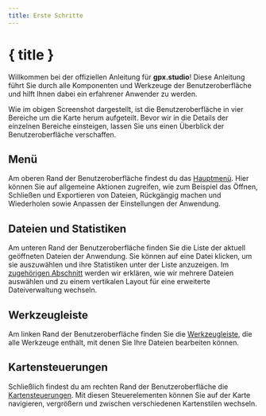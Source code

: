 ```yaml
---
title: Erste Schritte
---
```


<script lang="ts">
</script>

# { title }

Willkommen bei der offiziellen Anleitung für **gpx.studio**!
Diese Anleitung führt Sie durch alle Komponenten und Werkzeuge der Benutzeroberfläche und hilft Ihnen dabei ein erfahrener Anwender zu werden.

<DocsImage src="getting-started/interface" alt="Die gpx.studio Oberfläche." />

Wie im obigen Screenshot dargestellt, ist die Benutzeroberfläche in vier Bereiche um die Karte herum aufgeteilt. 
Bevor wir in die Details der einzelnen Bereiche einsteigen, lassen Sie uns einen Überblick der Benutzeroberfläche verschaffen.

## Menü

Am oberen Rand der Benutzeroberfläche findest du das [Hauptmenü](./menu).
Hier können Sie auf allgemeine Aktionen zugreifen, wie zum Beispiel das Öffnen, Schließen und Exportieren von Dateien, Rückgängig machen und Wiederholen sowie Anpassen der Einstellungen der Anwendung.

## Dateien und Statistiken

Am unteren Rand der Benutzeroberfläche finden Sie die Liste der aktuell geöffneten Dateien der Anwendung.
Sie können auf eine Datei klicken, um sie auszuwählen und ihre Statistiken unter der Liste anzuzeigen.
Im [zugehörigen Abschnitt](./files-and-stats) werden wir erklären, wie wir mehrere Dateien auswählen und zu einem vertikalen Layout für eine erweiterte Dateiverwaltung wechseln.

## Werkzeugleiste

Am linken Rand der Benutzeroberfläche finden Sie die [Werkzeugleiste](./toolbar), die alle Werkzeuge enthält, mit denen Sie Ihre Dateien bearbeiten können.

## Kartensteuerungen

Schließlich findest du am rechten Rand der Benutzeroberfläche die [Kartensteuerungen](./map-controls).
Mit diesen Steuerelementen können Sie auf der Karte navigieren, vergrößern und zwischen verschiedenen Kartenstilen wechseln.
